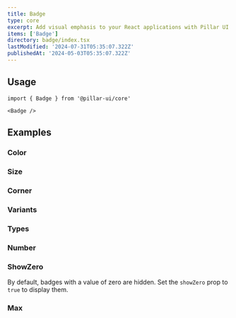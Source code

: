 ```yaml
---
title: Badge
type: core
excerpt: Add visual emphasis to your React applications with Pillar UI's Badge component. Create customizable badges to highlight new features, notifications, user status, or any other relevant information.
items: ['Badge']
directory: badge/index.tsx
lastModified: '2024-07-31T05:35:07.322Z'
publishedAt: '2024-05-03T05:35:07.322Z'
---
```


## Usage

```tsx
import { Badge } from '@pillar-ui/core'
```

```tsx
<Badge />
```

## Examples

### Color

<Prop defaultValue="p" type="'i' | 'd' | 'su' | 'se' | 'w' | 'p' | 'b' | 'o'" />

<Playground direction="column" name="badgeColor" root="badge" />

### Size

<Prop defaultValue="4" type="'1' | '2' | '3' | '4' | '5' | '6' | '7' | '8' | '9'" />

<Playground direction="column" name="badgeSize" root="badge" />

### Corner

<Prop defaultValue="full" type="'0' | '1' | '2' | '3' | '4' | '5' | 'full'" />

<Playground direction="column" name="badgeCorner" root="badge" />

### Variants

<Prop defaultValue="solid" type="'shadow'  |  'solid'  |  'outline'  |  'soft'  |  'mixed'" />

<Playground direction="column" name="badgeVariant" root="badge" />

### Types

<Prop defaultValue="numeric" type="'numeric'  |  'icon'  |  'dot'" />

<Playground direction="column" name="badgeType" root="badge" />

### Number

<Playground name="badgeNumeric" root="badge" />

### ShowZero

By default, badges with a value of zero are hidden. Set the `showZero` prop to `true` to display them.

<Prop defaultValue="false" type="boolean" />

<Playground direction="column" name="badgeShowZero" root="badge" />

### Max

<Playground direction="column" name="badgeMax" root="badge" />
